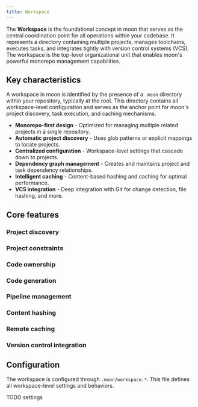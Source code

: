 ```yaml
---
title: Workspace
---
```


The **Workspace** is the foundational concept in moon that serves as the central coordination point for all operations within your codebase. It represents a directory containing multiple projects, manages toolchains, executes tasks, and integrates tightly with version control systems (VCS). The workspace is the top-level organizational unit that enables moon's powerful monorepo management capabilities.

## Key characteristics

A workspace in moon is identified by the presence of a `.moon` directory within your repository, typically at the root. This directory contains all workspace-level configuration and serves as the anchor point for moon's project discovery, task execution, and caching mechanisms.

- **Monorepo-first design** - Optimized for managing multiple related projects in a single repository.
- **Automatic project discovery** - Uses glob patterns or explicit mappings to locate projects.
- **Centralized configuration** - Workspace-level settings that cascade down to projects.
- **Dependency graph management** - Creates and maintains project and task dependency relationships.
- **Intelligent caching** - Content-based hashing and caching for optimal performance.
- **VCS integration** - Deep integration with Git for change detection, file hashing, and more.

## Core features

### Project discovery

### Project constraints

### Code ownership

### Code generation

### Pipeline management

### Content hashing

### Remote caching

### Version control integration

## Configuration

The workspace is configured through `.moon/workspace.*`. This file defines all workspace-level settings and behaviors.

TODO settings
